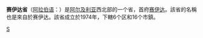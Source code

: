 {{Unreferenced|time=2022-01-07T02:55:11+00:00}}
{{Infobox Algerian Province 
 |capital                =赛伊达
 |name                   =  赛伊达省<br />{{lang|ar|ولاية سعيد|}}
 |area                   =6,631
 |arank                   =  
 |oos                  =   1 E9 m²
 |image                    =Algeria-Saida.png
 |pop                    =279,526
 |prank                  =
 |den                    = 
 |creation               = 
 |districts              = 
 |municipalities         = 23
 |dial                   = 048
 |code                   =20
|}}
'''赛伊达省'''（[[阿拉伯语|阿拉伯语]]：'''{{lang|ar|ولاية سعيد|}}'''）是[[阿尔及利亚|阿尔及利亚]]西北部的一个省，首府[[赛伊达|赛伊达]]。該省的名稱也是來自於赛伊达。該省成立於1974年，下轄6个区和16个市鎮。

{{coord|display=title}}
{{Algeria-geo-stub}}
{{阿尔及利亚省份}}

[[Category:阿尔及利亚省份|S]]